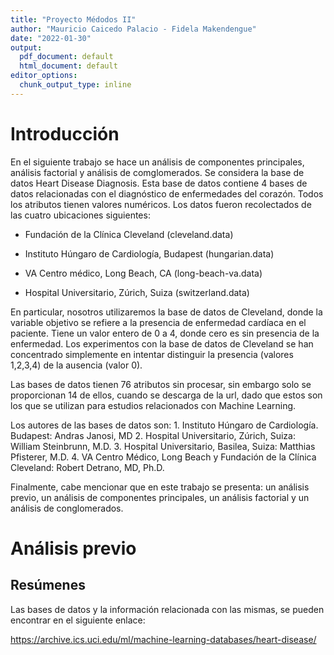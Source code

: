 ```yaml
---
title: "Proyecto Médodos II"
author: "Mauricio Caicedo Palacio - Fidela Makendengue"
date: "2022-01-30"
output:
  pdf_document: default
  html_document: default
editor_options:
  chunk_output_type: inline
---
```


# Introducción 

En el siguiente trabajo se hace un análisis de componentes principales, análisis factorial y análisis de comglomerados. Se considera la base de datos Heart Disease Diagnosis. Esta base de datos contiene 4 bases de datos relacionadas con el diagnóstico de enfermedades del corazón. Todos los atributos tienen valores numéricos. Los datos fueron recolectados de las cuatro ubicaciones siguientes:

-   Fundación de la Clínica Cleveland (cleveland.data)

-   Instituto Húngaro de Cardiología, Budapest (hungarian.data)

-   VA Centro médico, Long Beach, CA (long-beach-va.data)

-   Hospital Universitario, Zúrich, Suiza (switzerland.data)

En particular, nosotros utilizaremos la base de datos de Cleveland, donde la variable objetivo se refiere a la presencia de enfermedad cardíaca en el paciente. Tiene un valor entero de 0 a 4, donde cero es sin presencia de la enfermedad. Los experimentos con la base de datos de Cleveland se han concentrado simplemente en intentar distinguir la presencia (valores 1,2,3,4) de la ausencia (valor 0).

Las bases de datos tienen 76 atributos sin procesar, sin embargo solo se proporcionan 14 de ellos, cuando se descarga de la url, dado que estos son los que se utilizan para estudios relacionados con Machine Learning.

Los autores de las bases de datos son: 1. Instituto Húngaro de Cardiología. Budapest: Andras Janosi, MD 2. Hospital Universitario, Zúrich, Suiza: William Steinbrunn, M.D. 3. Hospital Universitario, Basilea, Suiza: Matthias Pfisterer, M.D. 4. VA Centro Médico, Long Beach y Fundación de la Clínica Cleveland: Robert Detrano, MD, Ph.D.

Finalmente, cabe mencionar que en este trabajo se presenta: un análisis previo, un análisis de componentes principales, un análisis factorial y un análisis de conglomerados.

# Análisis previo

## Resúmenes

Las bases de datos y la información relacionada con las mismas, se pueden encontrar en el siguiente enlace:

<https://archive.ics.uci.edu/ml/machine-learning-databases/heart-disease/>

